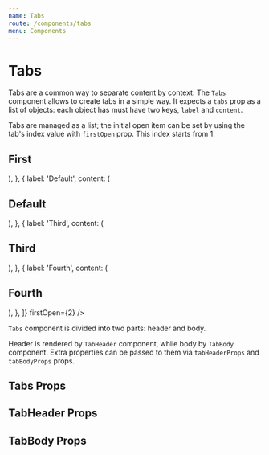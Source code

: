 ```yaml
---
name: Tabs
route: /components/tabs
menu: Components
---
```





# Tabs

Tabs are a common way to separate content by context.
The `Tabs` component allows to create tabs in a simple way.
It expects a `tabs` prop as a list of objects: each object has must have two keys, `label` and `content`.

Tabs are managed as a list; the initial open item can be set by using the tab's index value with `firstOpen` prop.
This index starts from 1.

<Playground>
    <div className="storybook-container">
        <Tabs
            tabs={[
                {
                    label: 'First',
                    content: (
                        <Block>
                            <h2>First</h2>
                            <Lorem />
                        </Block>
                    ),
                },
                {
                    label: 'Default',
                    content: (
                        <Block>
                            <h2>Default</h2>
                            <Lorem />
                        </Block>
                    ),
                },
                {
                    label: 'Third',
                    content: (
                        <Block>
                            <h2>Third</h2>
                            <Lorem />
                        </Block>
                    ),
                },
                {
                    label: 'Fourth',
                    content: (
                        <Block>
                            <h2>Fourth</h2>
                            <Lorem />
                        </Block>
                    ),
                },
            ]}
            firstOpen={2}
        />
    </div>
</Playground>

`Tabs` component is divided into two parts: header and body.

Header is rendered by `TabHeader` component, while body by `TabBody` component.
Extra properties can be passed to them via `tabHeaderProps` and `tabBodyProps` props.

## Tabs Props

<Props of={Tabs} />

## TabHeader Props

<Props of={TabHeader} />

## TabBody Props

<Props of={TabBody} />
